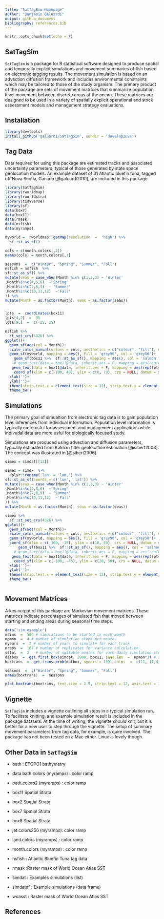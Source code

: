 ```yaml
---
title: "SatTagSim Homepage"
author: "Benjamin Galuardi"
output: github_document
bibliography: references.bib
---
```


```r
knitr::opts_chunk$set(echo = F)
```

## SatTagSim

`SatTagSim` is a package for R statistical software designed to produce spatial and temporally explicit simulations and movement summaries of fish based on electronic tagging results. The movement simulation is based on an advection diffusion framework and includes environmental constraints which may be tailored to those of the study organism. The primary product of the package are sets of movement matrices that summarize population level movement between discrete areas of the ocean. These matrices are designed to be used in a variety of spatially explicit operational and stock assessment models and management strategy evaluations.

## Installation
```r
library(devtools)
install_github('galuardi/SatTagSim', subdir = 'develop2024')

```


## Tag Data

Data required for using this package are estimated tracks and associated uncertainty parameters, typical of those generated by state space geolocation models. An example dataset of 31 Atlantic bluefin tuna, tagged off Nova Scotia, Canada [@galuardi2010], are included in this package.

```r
library(SatTagSim)
library(rworldmap)
library(rworldxtra)
library(tidyverse)
library(sf)
data(box7)
data(box11)
data(rmask)
data(nsfish)
data(myramps)

myworld =  rworldmap::getMap(resolution  =  'high') %>% 
  sf::st_as_sf()

cols = c(month.colors[,2])
names(cols) = month.colors[,1]

seasons  =  c("Winter", "Spring", "Summer", "Fall")
nsfish = nsfish  %>% 
sf::st_as_sf() %>% 
mutate(seas = case_when(Month %in% c(1,2,3) ~ 'Winter'
,Month%in%c(4,5,6)  ~'Spring'
,Month%in%c(7,8,9)  ~ 'Summer'
,Month%in%c(10,11,12)  ~'Fall'
)) %>% 
mutate(Month = as.factor(Month), seas = as.factor(seas))


lpts  =  coordinates(box11)
lpts[4,2]  =  35
lpts[9,]  =  c(-25, 25)

nsfish %>% 
  st_set_crs(4326) %>% 
ggplot()+
  geom_sf(aes(col = Month))+
  scale_color_manual(values = cols, aesthetics = c("colour", "fill"), na.value = NA)+
  geom_sf(myworld, mapping = aes(), fill = 'grey90', col = 'grey50')+
    geom_sf(box11 %>%  sf::st_as_sf(), mapping = aes(), col = 'salmon', lwd = 1, fill = 'transparent')+
    # geom_text(data = box11@data, inherit.aes = F, mapping = aes(rep(coordinates(box11)[,1],4), rep(coordinates(box11)[,2],4)), cex = 8, label =  rep(box11@data$ID, 4), col = 'darkred')+
   geom_text(data = box11@data, inherit.aes = F, mapping = aes(rep(lpts[,1],1), rep(lpts[,2],1)), cex = 8, label =  rep(box11@data$ID, 1), col = 'darkred')+
    coord_sf(xlim = c(-100, 40), ylim = c(0, 70), crs = NULL, datum = sf::st_crs(4326)) +
  xlab('')+
  ylab('')+
  theme(strip.text.x = element_text(size = 12), strip.text.y = element_text(size = 12))+
  theme_bw()
```

## Simulations

The primary goal of simualtion from electronic tag data is to gain population level inferences from individual information. Population level information is typically more usful for assessment and management applications while indivudal data are more usful for biologically focused study.

Simulations are produced using advection and diffusion parameters, typically estimated from Kalman filter geolocation estimation [@sibert2003]. The concept was illustrated in [@sibert2006].

```r
simex = simdat[[12]]

simex = simex  %>% 
  dplyr::rename('lon' = 'lon,') %>% 
sf::st_as_sf(coords = c('lon', 'lat')) %>% 
mutate(seas = case_when(Month %in% c(1,2,3) ~ 'Winter'
,Month%in%c(4,5,6)  ~'Spring'
,Month%in%c(7,8,9)  ~ 'Summer'
,Month%in%c(10,11,12)  ~'Fall'
)) %>% 
mutate(Month = as.factor(Month), seas = as.factor(seas))

simex %>% 
  sf::st_set_crs(4326) %>% 
ggplot()+
  geom_sf(aes(col = Month))+
  scale_color_manual(values = cols, aesthetics = c("colour", "fill"), na.value = NA)+
  geom_sf(myworld, mapping = aes(), fill = 'grey90', col = 'grey50')+
  coord_sf(xlim = c(-100, -15), ylim = c(10, 50), crs = NULL, datum = sf::st_crs(4326) )+
      geom_sf(box11 %>%  sf::st_as_sf(), mapping = aes(), col = 'salmon', lwd = 1, fill = 'transparent')+
    # geom_text(data = box11@data, inherit.aes = F, mapping = aes(rep(coordinates(box11)[,1],4), rep(coordinates(box11)[,2],4)), cex = 8, label =  rep(box11@data$ID, 4), col = 'darkred')+
   geom_text(data = box11@data, inherit.aes = F, mapping = aes(rep(lpts[,1],1), rep(lpts[,2],1)), cex = 8, label =  rep(box11@data$ID, 1), col = 'darkred')+
    coord_sf(xlim = c(-100, -45), ylim = c(20, 50), crs = NULL, datum = sf::st_crs(4326)) +
  xlab('')+
  ylab('')+
  theme(strip.text.x = element_text(size = 12), strip.text.y = element_text(size = 12))+
  theme_bw()
  
```


## Movement Matrices

A key output of this package are Markovian movement matrices. These matrices indicate percentages of simulated fish that moved between starting and ending areas during seasonal time steps.

```r
data('sim_example')
msims  =  500 # simulations to be started in each month
npmon  =  4 # number of simulation steps per month.
nyears  =  2 # number of years to simulate for each track
nreps  =  167 # number of replicates for variance calculation
sstol  =  2   # number of suitable months for each daily simulation step
datbox  =  get.first.box(simdat, 2000, box11, seas.len  =  npmon*3) # season length is number per month*3
boxtrans  =  get.trans.prob(datbox, nyears = 100, adims  =  c(11, 11,4), perc  =  T)

seasons  =  c("Winter", "Spring", "Summer", "Fall")
names(boxtrans)  =  seasons

plot.boxtrans(boxtrans, text.size = 2.5, strip.text = 12, axis.text = 12, text.col = 'black', palette = 'Greens')
```

## Vignette

`SatTagSim` includes a vignette outlining all steps in a typical simulation run. To facilitate knitting, and example simulation result is included in the package datasets. At the time of writing, the vignette *should* knit, but it is better for a new user to step through the vignette. The setup of summary movement parameters from tag data, for example, is quire involved. The package has not been tested on a Mac either. Linux is lovely though.

## Other Data in `SatTagSim`

-   bath : ETOPO1 bathymetry

-   data bath.colors (myramps) : color ramp

-   bath.colors2 (myramps) : color ramp

-   box11 Spatial Strata

-   box2 Spatial Strata

-   box7 Spatial Strata

-   box8 Spatial Strata

-   jet.colors256 (myramps): color ramp

-   land.colors (myramps) : color ramp

-   month.colors (myramps) : color ramp

-   nsfish : Atlantic Bluefin Tuna tag data

-   rmask :Raster mask of World Ocean Atlas SST

-   simdat : Examples simulations (list)

-   simdatdf : Example simulations (data frame)

-   woasst : Raster mask of World Ocean Atlas SST

## References
